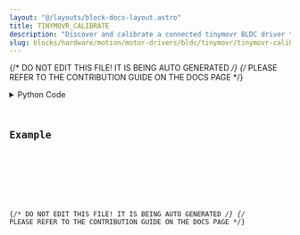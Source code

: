 ```yaml
---
layout: "@/layouts/block-docs-layout.astro"
title: TINYMOVR_CALIBRATE
description: "Discover and calibrate a connected tinymovr BLDC driver through a CANine USB-to-CAN controller."
slug: blocks/hardware/motion/motor-drivers/bldc/tinymovr/tinymovr-calibrate
---
```


{/* DO NOT EDIT THIS FILE! IT IS BEING AUTO GENERATED */}
{/* PLEASE REFER TO THE CONTRIBUTION GUIDE ON THE DOCS PAGE */}


<PythonDocsDisplay docstring={docstring} />
<details>
<summary>Python Code</summary>



<Code code={pythonCode} lang="py" wrap theme="dracula" />

[Find this Flojoy Block on GitHub](https://github.com/flojoy-ai/blocks/blob/main/blocks/HARDWARE/MOTION/MOTOR_DRIVERS/BLDC/TINYMOVR/TINYMOVR_CALIBRATE/TINYMOVR_CALIBRATE.py)

</details>

## Example


<GetHelpWidget />


<AppDisplay app={app} blockName="TINYMOVR_CALIBRATE" client:visible />


<Example />

{/* DO NOT EDIT THIS FILE! IT IS BEING AUTO GENERATED */}
{/* PLEASE REFER TO THE CONTRIBUTION GUIDE ON THE DOCS PAGE */}
